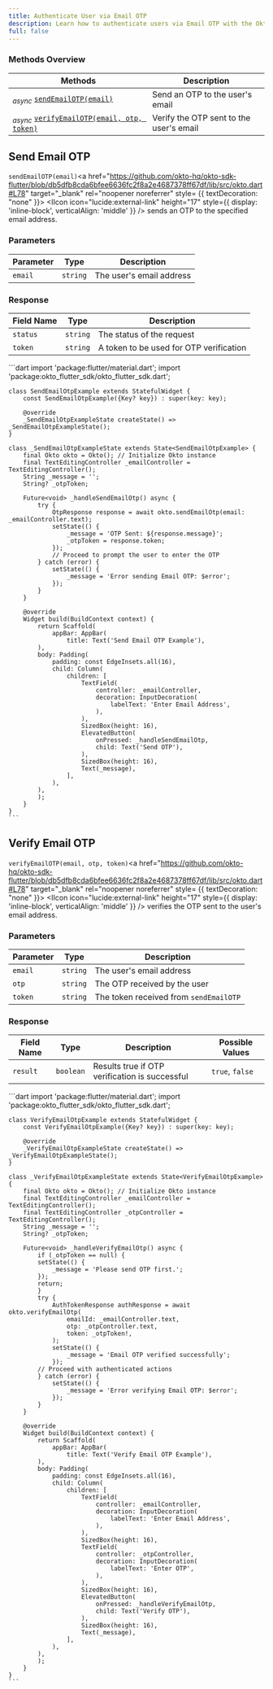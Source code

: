 ```yaml
---
title: Authenticate User via Email OTP
description: Learn how to authenticate users via Email OTP with the Okto SDK.
full: false
---
```




### Methods Overview

| Methods                                                                         | Description              |                 
|---------------------------------------------------------------------------------|---------------------------------|
| <sub><i>async</i></sub> [`sendEmailOTP(email)`](#send-email-otp)                | Send an OTP to the user's email  |
| <sub><i>async</i></sub> [`verifyEmailOTP(email, otp, token)`](#verify-email-otp)| Verify the OTP sent to the user's email|

<div className="method-box">

## Send Email OTP

`sendEmailOTP(email)`<a href="https://github.com/okto-hq/okto-sdk-flutter/blob/db5dfb8cda6bfee6636fc2f8a2e4687378ff67df/lib/src/okto.dart#L78" target="_blank" rel="noopener noreferrer" style= {{ textDecoration: "none" }}> <IIcon icon="lucide:external-link" height="17" style={{ display: 'inline-block', verticalAlign: 'middle' }} /></a> sends an OTP to the specified email address.

### Parameters

| Parameter  | Type          | Description               |
|------------|---------------|---------------------------|
| `email`    | `string`      | The user's email address  |

### Response

<Callout title="Success Response">

| Field Name | Type          | Description                            | 
|------------|---------------|----------------------------------------|
| `status`   | `string`      | The status of the request              |
| `token`    | `string`      | A token to be used for OTP verification|

</Callout>

<Accordions>
<Accordion title="Example">
<Tabs items={['Dart']}>
  <Tab value="Dart">
    ```dart
    import 'package:flutter/material.dart';
    import 'package:okto_flutter_sdk/okto_flutter_sdk.dart';

    class SendEmailOtpExample extends StatefulWidget {
        const SendEmailOtpExample({Key? key}) : super(key: key);

        @override
        _SendEmailOtpExampleState createState() => _SendEmailOtpExampleState();
    }

    class _SendEmailOtpExampleState extends State<SendEmailOtpExample> {
        final Okto okto = Okto(); // Initialize Okto instance
        final TextEditingController _emailController = TextEditingController();
        String _message = '';
        String? _otpToken;

        Future<void> _handleSendEmailOtp() async {
            try {
                OtpResponse response = await okto.sendEmailOtp(email: _emailController.text);
                setState(() {
                    _message = 'OTP Sent: ${response.message}';
                    _otpToken = response.token;
                });
                // Proceed to prompt the user to enter the OTP
            } catch (error) {
                setState(() {
                    _message = 'Error sending Email OTP: $error';
                });
            }
        }

        @override
        Widget build(BuildContext context) {
            return Scaffold(
                appBar: AppBar(
                    title: Text('Send Email OTP Example'),
            ),
            body: Padding(
                padding: const EdgeInsets.all(16),
                child: Column(
                    children: [
                        TextField(
                            controller: _emailController,
                            decoration: InputDecoration(
                                labelText: 'Enter Email Address',
                            ),
                        ),
                        SizedBox(height: 16),
                        ElevatedButton(
                            onPressed: _handleSendEmailOtp,
                            child: Text('Send OTP'),
                        ),
                        SizedBox(height: 16),
                        Text(_message),
                    ],
                ),
            ),
            );
        }
    }
    ```
  </Tab>
</Tabs>
</Accordion>
</Accordions>

</div>

<div className="method-box">

## Verify Email OTP

`verifyEmailOTP(email, otp, token)`<a href="https://github.com/okto-hq/okto-sdk-flutter/blob/db5dfb8cda6bfee6636fc2f8a2e4687378ff67df/lib/src/okto.dart#L78" target="_blank" rel="noopener noreferrer" style= {{ textDecoration: "none" }}> <IIcon icon="lucide:external-link" height="17" style={{ display: 'inline-block', verticalAlign: 'middle' }} /></a> verifies the OTP sent to the user's email address.

### Parameters

| Parameter  | Type          | Description                            |
|------------|---------------|----------------------------------------|
| `email`    | `string`      | The user's email address               |
| `otp`      | `string`      | The OTP received by the user           |
| `token`    | `string`      | The token received from `sendEmailOTP` |

### Response

<Callout title="Success Response">

| Field Name | Type          | Description                                    | Possible Values |
|------------|---------------|------------------------------------------------|-----------------|
| `result`   | `boolean`     | Results true if OTP verification is successful | `true`, `false` |

</Callout>

<Accordions>
<Accordion title="Example">
<Tabs items={['Dart']}>
  <Tab value="Dart">
    ```dart
    import 'package:flutter/material.dart';
    import 'package:okto_flutter_sdk/okto_flutter_sdk.dart';

    class VerifyEmailOtpExample extends StatefulWidget {
        const VerifyEmailOtpExample({Key? key}) : super(key: key);

        @override
        _VerifyEmailOtpExampleState createState() => _VerifyEmailOtpExampleState();
    }

    class _VerifyEmailOtpExampleState extends State<VerifyEmailOtpExample> {
        final Okto okto = Okto(); // Initialize Okto instance
        final TextEditingController _emailController = TextEditingController();
        final TextEditingController _otpController = TextEditingController();
        String _message = '';
        String? _otpToken;

        Future<void> _handleVerifyEmailOtp() async {
            if (_otpToken == null) {
            setState(() {
                _message = 'Please send OTP first.';
            });
            return;
            }
            try {
                AuthTokenResponse authResponse = await okto.verifyEmailOtp(
                    emailId: _emailController.text,
                    otp: _otpController.text,
                    token: _otpToken!,
                );
                setState(() {
                    _message = 'Email OTP verified successfully';
                });
            // Proceed with authenticated actions
            } catch (error) {
                setState(() {
                    _message = 'Error verifying Email OTP: $error';
                });
            }
        }

        @override
        Widget build(BuildContext context) {
            return Scaffold(
                appBar: AppBar(
                    title: Text('Verify Email OTP Example'),
            ),
            body: Padding(
                padding: const EdgeInsets.all(16),
                child: Column(
                    children: [
                        TextField(
                            controller: _emailController,
                            decoration: InputDecoration(
                                labelText: 'Enter Email Address',
                            ),
                        ),
                        SizedBox(height: 16),
                        TextField(
                            controller: _otpController,
                            decoration: InputDecoration(
                                labelText: 'Enter OTP',
                            ),
                        ),
                        SizedBox(height: 16),
                        ElevatedButton(
                            onPressed: _handleVerifyEmailOtp,
                            child: Text('Verify OTP'),
                        ),
                        SizedBox(height: 16),
                        Text(_message),
                    ],
                ),
            ),
            );
        }
    }
    ```
  </Tab>
</Tabs>
</Accordion>
</Accordions>

</div>